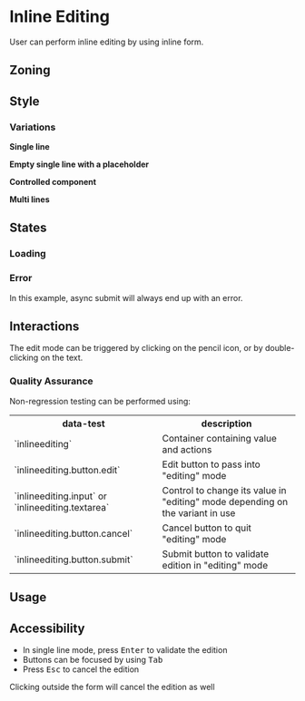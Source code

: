 
<Meta of={Stories} />
<Status id="inlineEditing" />

# Inline Editing

User can perform inline editing by using inline form.

## Zoning

<FigmaImage
	src="https://www.figma.com/file/Ve55mrVTPmg8yDo8VKRp83/Inline-editing?node-id=467%3A7850"
	alt="zoning image for inline editing"
/>

## Style

### Variations

**Single line**

<FigmaImage
	src="https://www.figma.com/file/Ve55mrVTPmg8yDo8VKRp83/Inline-editing?node-id=467%3A7866"
	alt="Single line InlineEditing with content"
/>

<Canvas>
	<Story of={Stories.Text} />
</Canvas>

**Empty single line with a placeholder**

<FigmaImage
	src="https://www.figma.com/file/Ve55mrVTPmg8yDo8VKRp83/Inline-editing?node-id=472%3A3999"
	alt="Single line InlineEditing without initial content"
/>

<Canvas>
	<Story of={Stories.EmptyTextWithPlaceholder} />
</Canvas>

**Controlled component**

<FigmaImage
	src="https://www.figma.com/file/Ve55mrVTPmg8yDo8VKRp83/Inline-editing?node-id=467%3A7866"
	alt="Single line InlineEditing with content"
/>

<Canvas>
	<Story of={Stories.ControlledComponent} />
</Canvas>

**Multi lines**

<FigmaImage
	src="https://www.figma.com/file/Ve55mrVTPmg8yDo8VKRp83/Inline-editing?node-id=474%3A4085"
	alt="Multi lines InlineEditing with initial content"
/>

<Canvas>
	<Story of={Stories.Textarea} />
</Canvas>

## States

### Loading

<FigmaImage
	src="https://www.figma.com/file/Ve55mrVTPmg8yDo8VKRp83/Inline-editing?node-id=477%3A4388"
	alt="Pending state for InlineEditing"
/>

<Canvas>
	<Story of={Stories.LoadingMode} />
</Canvas>

### Error

<FigmaImage
	src="https://www.figma.com/file/Ve55mrVTPmg8yDo8VKRp83/Inline-editing?node-id=478%3A4481"
	alt="Error state for InlineEditing"
/>

In this example, async submit will always end up with an error.

<Canvas>
	<Story of={Stories.InUse} />
</Canvas>

## Interactions

The edit mode can be triggered by clicking on the pencil icon, or by double-clicking on the text.

### Quality Assurance

Non-regression testing can be performed using:

<table>
	<tr>
		<th>data-test</th>
		<th>description</th>
	</tr>
	<tr>
		<td>`inlineediting`</td>
		<td>Container containing value and actions</td>
	</tr>
	<tr>
		<td>`inlineediting.button.edit`</td>
		<td>Edit button to pass into "editing" mode</td>
	</tr>
	<tr>
		<td>`inlineediting.input` or `inlineediting.textarea`</td>
		<td>Control to change its value in "editing" mode depending on the variant in use</td>
	</tr>
	<tr>
		<td>`inlineediting.button.cancel`</td>
		<td>Cancel button to quit "editing" mode</td>
	</tr>
	<tr>
		<td>`inlineediting.button.submit`</td>
		<td>Submit button to validate edition in "editing" mode</td>
	</tr>
</table>

## Usage

<Canvas>
	<Story of={Stories.Default} />
	<Story of={Stories.WithEllipsis} />
	<Story of={Stories.WithTextarea} />
	<Story of={Stories.LongTextInTextarea} />
	<Story of={Stories.AsHeading} />
</Canvas>

## Accessibility

- In single line mode, press <kbd>Enter</kbd> to validate the edition
- Buttons can be focused by using <kbd>Tab</kbd>
- Press <kbd>Esc</kbd> to cancel the edition

Clicking outside the form will cancel the edition as well
